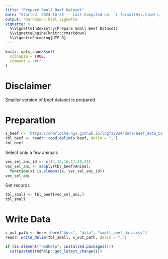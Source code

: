 ```yaml
---
title: "Prepare Small Beef Dataset"
date: "Started: 2024-10-25 -- Last Compiled on: `r format(Sys.time(), '%Y-%m-%d')`"
output: rmarkdown::html_vignette
vignette: >
  %\VignetteIndexEntry{Prepare Small Beef Dataset}
  %\VignetteEngine{knitr::rmarkdown}
  %\VignetteEncoding{UTF-8}
---
```


```r
knitr::opts_chunk$set(
  collapse = TRUE,
  comment = "#>"
)
```

# Disclaimer
Smaller version of beef dataset is prepared


# Preparation

```r
s_beef <- 'https://charlotte-ngs.github.io/lbgfs2024/data/beef_data_bc.csv'
tbl_beef <- readr::read_delim(s_beef, delim = ",")
tbl_beef
```

Select only a few animals

```r
vec_sel_ani_id <- c(14,15,16,17,20,21)
vec_sel_ani <- sapply(tbl_beef$Animal,
  function(x) is.element(x, vec_sel_ani_id))
vec_sel_ani
```

Get records

```r
tbl_small <- tbl_beef[vec_sel_ani,]
tbl_small
```


# Write Data

```r
s_out_path <- here::here("docs", "data", "small_beef_data.csv")
readr::write_delim(tbl_small, s_out_path, delim = ",")
```




```r
if (is.element("rmdhelp", installed.packages()))
  cat(paste0(rmdhelp::get_latest_change()))
```
